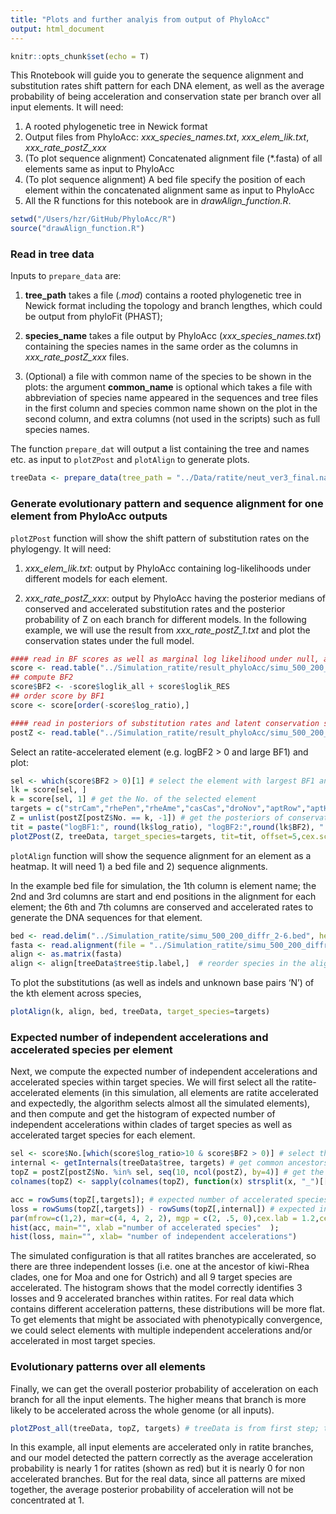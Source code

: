 ```yaml
---
title: "Plots and further analyis from output of PhyloAcc"
output: html_document
---
```


```r
knitr::opts_chunk$set(echo = T)
```


This Rnotebook will guide you to generate the sequence alignment and substitution rates shift pattern for each DNA element, as well as the average probability of being acceleration and conservation state per branch over all input elements. It will need:

1. A rooted phylogenetic tree in Newick format
2. Output files from PhyloAcc: *xxx_species_names.txt*, *xxx_elem_lik.txt*, *xxx_rate_postZ_xxx*
3. (To plot sequence alignment) Concatenated alignment file (*.fasta) of all elements same as input to PhyloAcc
4. (To plot sequence alignment) A bed file specify the position of each element within the concatenated alignment same as input to PhyloAcc
5. All the R functions for this notebook are in *drawAlign_function.R*.

```r
setwd("/Users/hzr/GitHub/PhyloAcc/R")
source("drawAlign_function.R")
```

### Read in tree data
Inputs to ```prepare_data``` are:

1. **tree_path** takes a file (*.mod*) contains a rooted phylogenetic tree in Newick format including the topology and branch lengthes, which could be output from phyloFit (PHAST); 

2. **species_name** takes a file output by PhyloAcc (*xxx_species_names.txt*) containing the species names in the same order as the columns in *xxx_rate_postZ_xxx* files. 

3. (Optional) a file with common name of the species to be shown in the plots: the argument **common_name** is optional which takes a file with abbreviation of species name appeared in the  sequences and tree files in the first column and species common name shown on the plot in the second column, and extra columns (not used in the scripts) such as full species names. 

The function ```prepare_dat``` will output a list containing the tree and names etc. as input to ```plotZPost``` and ```plotAlign``` to generate plots.

```r
treeData <- prepare_data(tree_path = "../Data/ratite/neut_ver3_final.named.mod", species_name = "../Data/ratite/species_names.txt", common_name = "../Data/ratite/birdname2.txt")
```

### Generate evolutionary pattern and sequence alignment for one element from PhyloAcc outputs 

```plotZPost``` function will show the shift pattern of substitution rates on the phylogengy. 
It will need:

1. *xxx_elem_lik.txt*: output by PhyloAcc containing log-likelihoods under different models for each element. 

2. *xxx_rate_postZ_xxx*: output by PhyloAcc having the posterior medians of conserved and accelerated substitution rates and the posterior probability of Z on each branch for different models. In the following example, we will use the result from *xxx_rate_postZ_1.txt* and plot the conservation states under the full model.

```r
#### read in BF scores as well as marginal log likelihood under null, accelerated and full model #### 
score <- read.table("../Simulation_ratite/result_phyloAcc/simu_500_200_npc_2-6_elem_lik.txt", header=T)
## compute BF2
score$BF2 <- -score$loglik_all + score$loglik_RES
## order score by BF1
score <- score[order(-score$log_ratio),]

#### read in posteriors of substitution rates and latent conservation states ####
postZ <- read.table("../Simulation_ratite/result_phyloAcc/simu_500_200_npc_2-6_rate_postZ_1.txt", header=T, check.names = F)  
```

Select an ratite-accelerated element (e.g. logBF2 > 0 and large BF1) and plot: 
```r
sel <- which(score$BF2 > 0)[1] # select the element with largest BF1 and BF2 > 0
lk = score[sel, ]
k = score[sel, 1] # get the No. of the selected element
targets = c("strCam","rhePen","rheAme","casCas","droNov","aptRow","aptHaa","aptOwe","anoDid") # target species
Z = unlist(postZ[postZ$No. == k, -1]) # get the posteriors of conservation states
tit = paste("logBF1:", round(lk$log_ratio), "logBF2:",round(lk$BF2), "  ") # use BF scores and posterior substitution rates as title
plotZPost(Z, treeData, target_species=targets, tit=tit, offset=5,cex.score = 2) # offset= 6 indicates the posterior of Z start from 7th column
```

```plotAlign``` function will show the sequence alignment for an element as a heatmap. 
It will need 1) a bed file and 2) sequence alignments. 

In the example bed file for simulation, the 1th column is element name; the 2nd and 3rd columns are start and end positions in the alignment for each element; the 6th and 7th columns are conserved and accelerated rates to generate the DNA sequences for that element.
```r
bed <- read.delim("../Simulation_ratite/simu_500_200_diffr_2-6.bed", header=F)
fasta <- read.alignment(file = "../Simulation_ratite/simu_500_200_diffr_2-6.fasta", format = "fasta")  
align <- as.matrix(fasta)
align <- align[treeData$tree$tip.label,]  # reorder species in the alignment to be the same as tips of the tree. The name of the species in the alignment file has to the same as in the tree!
```

To plot the substitutions (as well as indels and unknown base pairs 'N') of the kth element across species, 
```r
plotAlign(k, align, bed, treeData, target_species=targets)
```

### Expected number of independent accelerations and accelerated species per element
Next, we compute the expected number of independent accelerations and accelerated species within target species. We will first select all the ratite-accelerated elements (in this simulation, all elements are ratite accelerated and expectedly, the algorithm selects almost all the simulated elements), and then compute and get the histogram of expected number of independent accelerations within clades of target species as well as accelerated target species for each element.
```r
sel <- score$No.[which(score$log_ratio>10 & score$BF2 > 0)] # select the ratites accelerated elements
internal <- getInternals(treeData$tree, targets) # get common ancestors of target species that might be accelerated
topZ = postZ[postZ$No. %in% sel, seq(10, ncol(postZ), by=4)] # get the posterior of Z==2 (being accelerated) for selected elements
colnames(topZ) <- sapply(colnames(topZ), function(x) strsplit(x, "_")[[1]][1])

acc = rowSums(topZ[,targets]); # expected number of accelerated species within target species
loss = rowSums(topZ[,targets]) - rowSums(topZ[,internal]) # expected independent accelerations occurred
par(mfrow=c(1,2), mar=c(4, 4, 2, 2), mgp = c(2, .5, 0),cex.lab = 1.2,cex.axis=1.2,lwd=2)
hist(acc, main="", xlab ="number of accelerated species"  ); 
hist(loss, main="", xlab= "number of independent accelerations")
```

The simulated configuration is that all ratites branches are accelerated, so there are three independent losses (i.e. one at the ancestor of kiwi-Rhea clades, one for Moa and one for Ostrich) and all 9 target species are accelerated. The histogram shows that the model correctly identifies 3 losses and 9 accelerated branches within ratites. For real data which contains different acceleration patterns, these distributions will be more flat. To get elements that might be associated with phenotypically convergence, we could select elements with multiple independent accelerations and/or accelerated in most target species.

### Evolutionary patterns over all elements
Finally, we can get the overall posterior probability of acceleration on each branch for all the input elements. The higher means that branch is more likely to be accelerated across the whole genome (or all inputs). 
```r
plotZPost_all(treeData, topZ, targets) # treeData is from first step; topZ are ratite-accelerated elements selected in the previous section; targets are target species (here, ratites)
```

In this example, all input elements are accelerated only in ratite branches, and our model detected the pattern correctly as the average acceleration probability is nearly 1 for ratites (shown as red) but it is nearly 0 for non accelerated branches. But for the real data, since all patterns are mixed together, the average posterior probability of acceleration will not be concentrated at 1.

